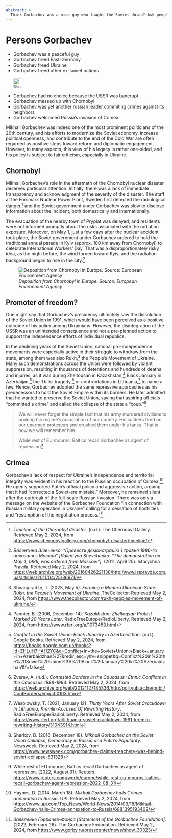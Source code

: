 ```yaml
---
abstract: > 
  Think Gorbachev was a nice guy who faught the Soviet Union? Ask people from the Baltics or from Chornobyl or from Crimea.
---
```


# Persons Gorbachev {#sec-persons-gorbachev}

::: {.callout-caution title="Myth"}
- Gorbachev was a peaceful guy 
- Gorbachev freed East-Germany
- Gorbachev freed Ukraine
- Gorbachev freed other ex-soviet nations
[<br></br>![Search for topic in EUvsDisinfo](../all_common_img/EUvsDisinfo_400x240.jpg){height=2em}](https://euvsdisinfo.eu/disinformation-cases/?text=Mikhail%20Gorbachev&sort=relevance)
:::

::: {.callout-tip title="Truth"}
- Gorbachev had no choice because the USSR was bancrupt
- Gorbachev messed up with Chornobyl 
- Gorbachev was yet another russian leader commiting crimes against its neighbors
- Gorbachev welcomed Russia's invasion of Crimea 
:::

Mikhail Gorbachev was indeed one of the most prominent politicians of the 20th century, and his efforts to modernize the Soviet economy, increase political openness, and contribute to the end of the Cold War are often regarded as positive steps toward reform and diplomatic engagement. However, in many aspects, this view of his legacy is rather one-sided, and his policy is subject to fair criticism, especially in Ukraine.


## Chornobyl

Mikhail Gorbachev's role in the aftermath of the Chornobyl nuclear disaster deserves particular attention. Initially, there was a lack of immediate transparency and acknowledgment of the severity of the disaster. The staff at the Forsmark Nuclear Power Plant, Sweden first detected the radiological danger,[^persons-gorbachev-2] and the Soviet government under Gorbachev was slow to disclose information about the incident, both domestically and internationally.

The evacuation of the nearby town of Prypiat was delayed, and residents were not informed promptly about the risks associated with the radiation exposure. Moreover, on May 1, just a few days after the nuclear accident took place, the Soviet government under Gorbachev ordered to hold the traditional annual parade in Kyiv (approx. 100 km away from Chornobyl) to celebrate International Workers’ Day. That was a disproportionately risky idea, as the night before, the wind turned toward Kyiv, and the radiation background began to rise in the city.[^persons-gorbachev-3]

![*Deposition from Chornobyl in Europe. Source: European Environment Agency*](Chornobyl.jpg)



## Promoter of freedom?

One might say that Gorbachev's presidency ultimately saw the dissolution of the Soviet Union in 1991, which would have been perceived as a positive outcome of his policy among Ukrainians. However, the disintegration of the USSR was an unintended consequence and not a pre-planned action to support the independence efforts of individual republics.

In the declining years of the Soviet Union, national pro-independence movements were especially active in their struggle to withdraw from the state, among them was also Rukh,[^persons-gorbachev-4] the People’s Movement of Ukraine. Many such demonstrations across the Union were followed by violent suppression, resulting in thousands of detentions and hundreds of deaths and injuries, as it was during Zheltoqsan in Kazakhstan,[^persons-gorbachev-5] Black January in Azerbaijan,[^persons-gorbachev-6] the Tbilisi tragedy,[^persons-gorbachev-7] or confrontations in Lithuania,[^persons-gorbachev-8] to name a few. Hence, Gorbachev adopted the same repressive approaches as his predecessors to hold the Soviet Empire within its borders. He later admitted that he wanted to preserve the Soviet Union, saying that aspiring officials “committed a crime” and called the collapse of the state a “coup.”[^persons-gorbachev-9]

> We will never forget the simple fact that his army murdered civilians to prolong his regime's occupation of our country. His soldiers fired on our unarmed protesters and crushed them under his tanks. That is how we will remember him.
>
> While rest of EU mourns, Baltics recall Gorbachev as agent of repression[^persons-gorbachev-1]


## Crimea

Gorbachev’s lack of respect for Ukraine’s independence and territorial integrity was evident in his reaction to the Russian occupation of Crimea.[^persons-gorbachev-10] He openly supported Putin’s official policy and aggressive action, arguing that it had “corrected a Soviet-era mistake.” Moreover, he remained silent after the outbreak of the full-scale Russian invasion. There was only a message on the website of the Gorbachev Foundation “in connection with Russian military operation in Ukraine” calling for a cessation of hostilities and “resumption of the negotiation process.”[^persons-gorbachev-11]


[^persons-gorbachev-2]:  *Timeline of the Chernobyl disaster*. (n.d.). The Chernobyl Gallery. Retrieved May 2, 2024, from [https://www.chernobylgallery.com/chernobyl-disaster/timeline/](https://www.chernobylgallery.com/chernobyl-disaster/timeline/)

[^persons-gorbachev-3]:  *Валентина Шевченко: “Провести демонстрацію 1 травня 1986-го наказали з Москви” \[Valentyna Shevchenko: “The demonstration on May 1, 1986, was ordered from Moscow”\]*. (2011, April 25). Istorychna Pravda. Retrieved May 2, 2024, from [https://web.archive.org/web/20160426221138/http:/www.istpravda.com.ua/articles/2011/04/25/36971/](https://web.archive.org/web/20160426221138/http:/www.istpravda.com.ua/articles/2011/04/25/36971/)

[^persons-gorbachev-4]:  Shvangiradze, T. (2023, May 5). *Forming a Modern Ukrainian State: Rukh, the People’s Movement of Ukraine*. TheCollector. Retrieved May 2, 2024, from [https://www.thecollector.com/rukh-peoples-movement-of-ukraine/](https://www.thecollector.com/rukh-peoples-movement-of-ukraine/) 

[^persons-gorbachev-5]:  Pannier, B. (2006, December 14). *Kazakhstan: Zheltoqsan Protest Marked 20 Years Later*. RadioFreeEurope/RadioLiberty. Retrieved May 2, 2024, from [https://www.rferl.org/a/1073453.html](https://www.rferl.org/a/1073453.html) 

[^persons-gorbachev-6]:  *Conflict in the Soviet Union: Black January in Azerbaidzhan*. (n.d.). Google Books. Retrieved May 2, 2024, from [https://books.google.com.ua/books?id=ZHLuH7HAH2YC\&q=Conflict](https://books.google.com.ua/books?id=ZHLuH7HAH2YC\&q=Conflict)+in+the+Soviet+Union:+Black+January+in+Azerbaidzhan%27\&redir\_esc=y\#v=snippet\&q=Conflict%20in%20the%20Soviet%20Union%3A%20Black%20January%20in%20Azerbaidzhan’\&f=false

[^persons-gorbachev-7]:  Zverev, A. (n.d.). *Contested Borders in the Caucasus : Ethnic Conflicts in the Caucasus 1988-1994*. Retrieved May 2, 2024, from [https://web.archive.org/web/20121127185336/http:/poli.vub.ac.be/publi/ContBorders/eng/ch0103.htm](https://web.archive.org/web/20121127185336/http:/poli.vub.ac.be/publi/ContBorders/eng/ch0103.htm) 

[^persons-gorbachev-8]:  Wesolowsky, T. (2021, January 12). *Thirty Years After Soviet Crackdown In Lithuania, Kremlin Accused Of Rewriting History*. RadioFreeEurope/RadioLiberty. Retrieved May 2, 2024, from  [https://www.rferl.org/a/lithuania-soviet-crackdown-1991-kremlin-rewriting-history/31043914.html](https://www.rferl.org/a/lithuania-soviet-crackdown-1991-kremlin-rewriting-history/31043914.html) 

[^persons-gorbachev-9]:  Sharkov, D. (2016, December 18). *Mikhail Gorbachev on the Soviet Union Collapse, Democracy in Russia and Putin’s Popularity*. Newsweek. Retrieved May 2, 2024, from [https://www.newsweek.com/gorbachev-claims-treachery-was-behind-soviet-collapse-531328](https://www.newsweek.com/gorbachev-claims-treachery-was-behind-soviet-collapse-531328) 

[^persons-gorbachev-10]:  Haynes, D. (2014, March 18). *Mikhail Gorbachev hails Crimea annexation to Russia*. UPI. Retrieved May 2, 2024, from [https://www.upi.com/Top\_News/World-News/2014/03/18/Mikhail-Gorbachev-hails-Crimea-annexation-to-Russia/6881395193402/](https://www.upi.com/Top_News/World-News/2014/03/18/Mikhail-Gorbachev-hails-Crimea-annexation-to-Russia/6881395193402/) 

[^persons-gorbachev-11]:  *Заявление Горбачев-Фонда \[Statement of the Gorbachev Foundation\]*. (2022, February 26). The Gorbachev Foundation. Retrieved May 2, 2024, from [https://www.gorby.ru/presscenter/news/show\_30323/](https://www.gorby.ru/presscenter/news/show\_30323/)

[^persons-gorbachev-1]: While rest of EU mourns, Baltics recall Gorbachev as agent of repression. (2022, August 31). Reuters. [https://www.reuters.com/world/europe/while-rest-eu-mourns-baltics-recall-gorbachev-agent-repression-2022-08-31/](https://www.reuters.com/world/europe/while-rest-eu-mourns-baltics-recall-gorbachev-agent-repression-2022-08-31/)


